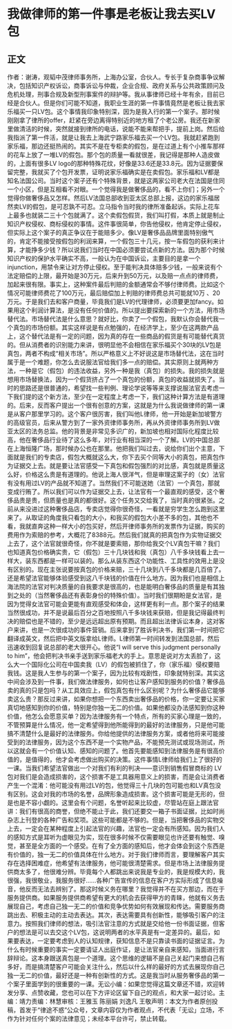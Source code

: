 # 我做律师的第一件事是老板让我去买LV包
## 正文
作者：谢涛，观韬中茂律师事务所，上海办公室，合伙人。专长于复杂商事争议解决，包括知识产权诉讼，商事诉讼与仲裁，企业合规、政府关系与公共政策顾问及危机处理，刑事合规及新型刑事案件的辩护等。我从事律师已经十年有余，目前已经是合伙人。但是你们可能不知道，我职业生涯的第一件事情竟然是老板让我去家乐福买一只LV包。这个事情我印象特别深，因为是我入行的第一个案子。那时候刚刚拿了律所的offer，赶紧在旁边离得特别近的地方租了个老公房。我还在新家里做清洁的时候，突然就接到律所的电话，说能不能来帮把手，提前上岗。然后给我指派了第一件活，就是让我去上海武宁路家乐福去买一个LV包。我就赶紧跑到家乐福，那边还挺热闹的。其实不是在专柜卖的假包，是在过道上有个小推车那样的花车上放了一堆LV的假包。那个包的质量一看就很差，我记得是那种人造皮做的，上面有很多LV logo的那种特殊花纹，好像是33.6还是33.8元。因为证据要保留完整，我就买了个包开发票，证明说家乐福确实是在卖假包。家乐福和LV都是知名法国公司。当时这个案子还有个特殊背景，就是这两家公司老大在法国是住同一个小区，但是互相看不对眼。一个觉得我是做奢侈品的，看不上你们；另外一个觉得你做奢侈品又怎样。然后LV法国总部收到亚太区总部上报，这边的家乐福居然卖LV的假包，是可忍孰不可忍。立马指令当时我的律所准备起诉。实际上花车上最多也就装二三十个包就满了。这个卖假包假货，我们叫打假，本质上就是制止知识产权侵权、商标侵权的事情。这件事很简单，你告他侵权，他肯定停止侵权，但实际上这个案子的真正争议在于能赔多少。像LV是奢侈品品牌里面特别傲气的，肯定不能接受按假包的利润来算，一个假包三十几元，按一车假包的获利来计算，才能挣多少钱？所以说我们当时在中国必须要尝试点新的方法。因为那个时候知识产权的保护水平确实不高，一般认为在中国诉讼，主要目的是拿一个injunction，用禁令来让对方停止侵权。至于能判决具体赔多少钱，一般来说有个法定赔偿的上限，最开始是30万元，后来升到50万元，以及赔一点点的律师费，加起来很有限。事实上，这种案件最后判赔的金额通常会不够付律师费。比如这个情况可能律师费花了100万元，最后赔偿加上判赔的律师费总共可能就10万 、20万元。于是我们去和客户商量，毕竟我们是LV的代理律师，必须要更加fancy。如果用这个利润计算法，是没有任何价值的。所以提出要探索新的一个方法，用市场替代法。市场替代法是什么意思？就好比，你卖了一个假包，我默认你会替代我一个真包的市场份额。其实这样说是有点勉强的，在经济学上，至少在这两款产品上，这个替代法是有一定的问题，因为真的存在一些商品的假货是有可能替代真货的。但从消费者的识别能力来讲，很明显他不会相信在家乐福买个30块的LV包是真包，两者不构成“相关市场”。所以严格意义上不好说这是市场替代法，这在当时属于是一个难题，你怎么去说服法官给我们多一点的赔偿。其实原则上就两种方法，一种是它（假包）的违法收益，另外一种是我（真包）的损失。我的损失就是想用市场替换法，因为一个假货挤占了一个真包的份额，真包的收益就损失了。当时的思路还是很普通的，希望找一些判例、理论学说等等来支撑说服法官去考虑一下我们提的这个新方法，至少在一定程度上考虑一下，我们这种计算方法是有道理的。后来，反而客户提出一个很有创意的方案，这就是为什么我说做律师的第一课是从客户那里学习的。这个客户很厉害，我们叫他L律师，他一开始是新加坡警方的高级官员，后来从警方到了一家外资律师事务所，再从外资律师事务所到LV做亚太区的法务总监。他的背景是非常见多识广的，新加坡也相对国际化程度比较高，他在奢侈品行业待了这么多年，对行业有相当深的一个了解。LV的中国总部在上海恒隆广场，那时候办公也在那里。他把我们叫过去，说给你们出个主意，下面就是我们的专卖店，假包大概就这么大，你下去买个同等大小的真包，把真包作为证据交上去。就是要让法官感受一下真包和假包强烈的对比感，真包就是质量这么好，价格这么贵是有道理的。他说上海人很洋气，但是审理这案子的（女）法官有没有用过LV的产品就不知道了。当然我们不可能送她（法官）一个真包，那就变成行贿了。所以我们可以作为证据交上去，让法官有一个最直观的感受，这个奢侈品贵是贵，但质量也是真的都很好。这个任务又交给我了，当时真的很紧张。之前从来没进过这种奢侈品店，专卖店觉得你很奇怪，一看就是穷学生怎么跑到这里来了。从取证的角度我只看包的大小，和我买的假包大小差不多的包，其他也不看，我就直奔这种一样大小的包买好，然后开律师事务所的发票作为证据，购买的费用作为索赔的参考，大概花了8388元。然后我们就真的把真包作为实物证据交上去了，这个法官就很奇怪，你不就是要索赔，那你给我交个LV真包干嘛？我们也知道真包价格确实贵，它（假包）三十几块钱和我（真包）八千多块钱看上去一样大，装东西都是一样可以装的。那么从装东西这个功能性、工具性的效用上是没有区别的。现在主张说要按真包的价格来赔，三十几块到八千多块都是几百倍了。还是希望法官能够体验感受到这八千块钱的价值在什么地方。因为我们也是相信上海法院的法官对判决质量的自我要求是很高的，也是能明白奢侈品的质量是有其独到之处的（当然奢侈品还有表彰身份的特殊价值）。当时我们很期盼是女法官，是因为觉得女法官可能会更能有直观感受和体会，这样更有利一点。那个案子的结果当然很成功，并不是说最后百分之百地按照八千多块钱来获赔，但是我记得最终判决的赔偿也是不错的，至少是远远超出原有预期。而且超出法律诉讼本身，这对客户来讲，也是一次很成功的事件营销。后来拿到了胜诉判决书，我们第一时间把它翻译成英文，然后把中英文版拿给L律师。L律师第一时间转发到法国总部，然后迅速收到回复说总部的老大很开心。他说“I will serve this judgment personally to him”，他会把判决书亲手送到家乐福老大的手上。意思是说对方太丢脸了，这么大一个国际化公司在中国卖我（LV）的假包被抓住了，你（家乐福）侵权要赔我钱。这是我人生参与的第一个案子，因为比较有戏剧性，印象就特别深。其实这中间会涉及到一件事，我们做法律服务，如何也让客户感知到服务的价值？奢侈品卖的真的只是包吗？从工具效应上，假包真包有什么区别呢？为什么奢侈品它能够卖这么贵？那反过来讲，如果你想把一个东西卖出奢侈品的价格，你一定要让买家真切地感知到你的价值，特别是你独一无二的价值。如果他都没办法感知到你这种价值，他怎么会愿意买单？因为法律服务有一个特点，所有的买家心理是一致的，不管预算是什么情况，他一定希望得到他所能得到的最好的法律服务，只是他可能搞不清楚什么是最好的法律服务。你给他提供的法律服务方案，或者他将来可能接受到的法律服务，因为这个东西不是一个实物产品，不能预先测试或现场测试，所以这就会有一个价值认知、感知的问题了。他首先要能感知到法律服务是有很高价值的，是值得的，他才会考虑做出购买的决策。这件事情L律师给我们上了很好的一课。当我们希望法官做出一个对我们有利的判决——意识到销售假冒商标的 LV包对我们是会造成损害的，这个损害不是工具器用意义上的损害，而是会让消费者产生一个混淆：他可能没有用过LV的包，他觉得三十几块的包可能也和LV真包没有区别。这会对我的市场的名誉，品牌形象造成损害。这个损害可能是无形的，但是也是不容小觑的。这里会有个问题，名誉听起来比较虚，尽管站在庭上跟法官讲：我们有很高的商誉，但绝不能止于此，我们还要交一箱子书面证据，比如时尚杂志上刊登的各种广告和奖项。这些可能都是不够的。但是，当把奢侈品的实物交上去，一定会在某种程度上引起法官的兴趣，法官也一定会有所感知。因为我们人的感知方式是耳听为虚眼见为实，现在很多时候不仅需要眼见也许还要有触觉、嗅觉，甚至是全方面的一个感受。在有了全方面的感知后，他才会体会到这个东西是有价值的，独一无二的价值具体在什么地方。对于我们律师而言，要理解客户其实存在选择困难症，他希望有法律服务，他可能很清楚需求。但是市场上法律服务提供商太多了，他很难分辨。毕竟每个人都跳出来说我是专业的，我是规模大的，我很强，我很敬业，我服务很好……各种广告宣传的信息在客户方实际形成了信息噪音，他反而无法去辨别了。那这时候义务在哪里？我觉得并不在买方那边，而在于服务提供商。如果服务提供商希望有更大的机会去获得甲方的青睐，他就有义务去展现自己，考虑自己独一无二的价值和竞争优势如何有效展现和传达。需要服务商跳出去、积极主动的主动去表达。其次，表达需要具有创新性，能够吸引客户的注意力。按照我们律师的想法，吸引法官注意的方式就是交给他一份书面证据，但客户的想法是可以去交这个LV包，这说明两者的水平真是有一定差异的。最后，如果要表达，一定要考虑到人的认知规律，获知信息不是只靠读书面的证据证言。为什么有时候重要的事实一定要请证人出庭作证，是让法官亲自来感知，当面进行言辞辩论。这本身跟送真包是一个道理。这个思维的逻辑不是自己关起门来想自己有多好，而是搞清楚客户可能会关注什么，然后以什么样的最好的方式去展现你自己独一无二的价值，最好还是一种有创新性的方式。这是我当时从服务奢侈品的第一个案子里面学到的很重要的一课。无讼小编：如果您觉得这篇文章还不错，欢迎转发分享、点赞收藏，您也可以在下方评论区留下自己的观点，和大家一起讨论。主编：靖力责编：林慧审核：王雅玉 陈丽娟 刘逸凡 王敬声明：本文为作者原创投稿，首发于“律途不惑”公众号，文章内容仅为作者观点，不代表「无讼」立场，不作为针对任何个案的法律意见；未经本平台许可，禁止转载。